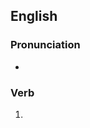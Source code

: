 ==English==

===Pronunciation===
* {{IPA|en|/dʒaɪvd/}}

===Verb===
{{head|en|verb form}}

# {{en-past of|jive}}